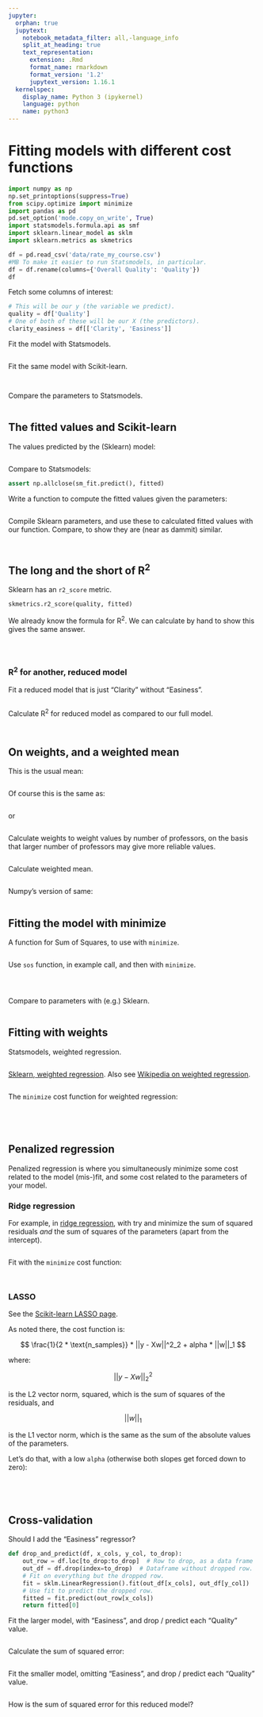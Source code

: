 ```yaml
---
jupyter:
  orphan: true
  jupytext:
    notebook_metadata_filter: all,-language_info
    split_at_heading: true
    text_representation:
      extension: .Rmd
      format_name: rmarkdown
      format_version: '1.2'
      jupytext_version: 1.16.1
  kernelspec:
    display_name: Python 3 (ipykernel)
    language: python
    name: python3
---
```


# Fitting models with different cost functions

```python
import numpy as np
np.set_printoptions(suppress=True)
from scipy.optimize import minimize
import pandas as pd
pd.set_option('mode.copy_on_write', True)
import statsmodels.formula.api as smf
import sklearn.linear_model as sklm
import sklearn.metrics as skmetrics
```

```python
df = pd.read_csv('data/rate_my_course.csv')
#MB To make it easier to run Statsmodels, in particular.
df = df.rename(columns={'Overall Quality': 'Quality'})
df
```

Fetch some columns of interest:

```python
# This will be our y (the variable we predict).
quality = df['Quality']
# One of both of these will be our X (the predictors).
clarity_easiness = df[['Clarity', 'Easiness']]
```

Fit the model with Statsmodels.

```python
```

Fit the same model with Scikit-learn.

```python
```

```python
```

Compare the parameters to Statsmodels.

```python
```

## The fitted values and Scikit-learn

The values predicted by the (Sklearn) model:

```python
```

Compare to Statsmodels:

```python
assert np.allclose(sm_fit.predict(), fitted)
```

Write a function to compute the fitted values given the parameters:


```python
```

Compile Sklearn parameters, and use these to calculated fitted values with our function.  Compare, to show they are (near as dammit) similar.

```python
```

```python
```

## The long and the short of R^2^

Sklearn has an `r2_score` metric.

```python
skmetrics.r2_score(quality, fitted)
```

We already know the formula for R^2^.  We can calculate by hand to show this gives the same answer.

```python
```

```python
```

```python
```

### R^2^ for another, reduced model

Fit a reduced model that is just "Clarity" without "Easiness".

```python
```

Calculate R^2^ for reduced model as compared to our full model.

```python
```

```python
```

## On weights, and a weighted mean

This is the usual mean:

```python
```

Of course this is the same as:

```python
```

or

```python
```

Calculate weights to weight values by number of professors, on the basis that larger number of professors may give more reliable values.

```python
```

Calculate weighted mean.

```python
```

Numpy's version of same:

```python
```

## Fitting the model with minimize

A function for Sum of Squares, to use with `minimize`.

```python
```

Use `sos` function, in example call, and then with `minimize`.

```python
```

```python
```

```python
```

Compare to parameters with (e.g.) Sklearn.

```python
```

## Fitting with weights

Statsmodels, weighted regression.

```python
```

[Sklearn, weighted
regression](https://scikit-learn.org/stable/modules/generated/sklearn.linear_model.LinearRegression.html).
Also see [Wikipedia on weighted
regression](https://en.wikipedia.org/wiki/Weighted_least_squares).

```python
```

The `minimize` cost function for weighted regression:

```python
```

```python
```

```python
```

```python
```

## Penalized regression

Penalized regression is where you simultaneously minimize some cost related to the model (mis-)fit, and some cost related to the parameters of your model.

### Ridge regression

For example, in [ridge
regression](https://scikit-learn.org/stable/modules/generated/sklearn.linear_model.Ridge.html),
with try and minimize the sum of squared residuals _and_ the sum of squares
of the parameters (apart from the intercept).

```python
```

Fit with the `minimize` cost function:

```python
```

```python
```

### LASSO


See the [Scikit-learn LASSO page](https://scikit-learn.org/stable/modules/generated/sklearn.linear_model.Lasso.html).

As noted there, the cost function is:

$$
\frac{1}{2 * \text{n_samples}} * ||y - Xw||^2_2 + alpha * ||w||_1
$$

where:

$$
||y - Xw||^2_2
$$

is the L2 vector norm, squared, which is the sum of squares of the residuals,
and

$$
||w||_1
$$

is the L1 vector norm, which is the same as the sum of the absolute values of
the parameters.

Let's do that, with a low `alpha` (otherwise both slopes get forced down to zero):

```python
```

```python
```

```python
```

```python
```

## Cross-validation

Should I add the "Easiness" regressor?

```python
def drop_and_predict(df, x_cols, y_col, to_drop):
    out_row = df.loc[to_drop:to_drop]  # Row to drop, as a data frame
    out_df = df.drop(index=to_drop)  # Dataframe without dropped row.
    # Fit on everything but the dropped row.
    fit = sklm.LinearRegression().fit(out_df[x_cols], out_df[y_col])
    # Use fit to predict the dropped row.
    fitted = fit.predict(out_row[x_cols])
    return fitted[0]
```

Fit the larger model, with "Easiness", and drop / predict each "Quality" value.

```python
```

Calculate the sum of squared error:

```python
```

Fit the smaller model, omitting "Easiness", and drop / predict each "Quality"
value.

```python
```

How is the sum of squared error for this reduced model?

```python
```
